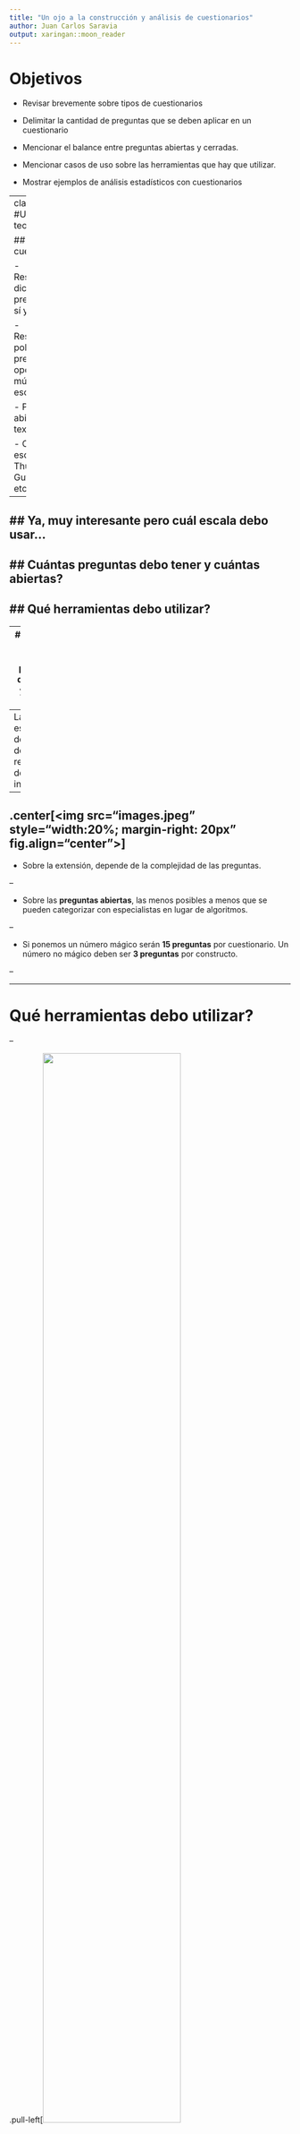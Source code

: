 ```yaml
---
title: "Un ojo a la construcción y análisis de cuestionarios"
author: Juan Carlos Saravia
output: xaringan::moon_reader
---
```

# Objetivos

- Revisar brevemente sobre tipos de cuestionarios

- Delimitar la cantidad de preguntas que se deben aplicar en un cuestionario

- Mencionar el balance entre preguntas abiertas y cerradas. 

- Mencionar casos de uso sobre las herramientas que hay que utilizar.

- Mostrar ejemplos de análisis estadísticos con cuestionarios

---
class: left
#Un poco de teoría

## Tipos de cuestionarios

- Respuestas dicotómicas: preguntas de sí y no. 

- Respuestas politómicas: preguntas de opciones múltiples y escala Likert. 

- Preguntas abiertas: texto abierto

- Otras escalas: Thurstone, Gutmann, etc. 

--

## Ya, muy interesante pero cuál escala debo usar...
--

## Cuántas preguntas debo tener y cuántas abiertas?
--


## Qué herramientas debo utilizar?
--


---
# Cuál debo usar? Cuántas preguntas debo tener y cuántas abiertas?

--
La respuesta es **depende** del objetivo del relevamiento de la información. 

--


.center[<img src="images.jpeg" style="width:20%; margin-right: 20px" fig.align="center">]
--

- Sobre la extensión, depende de la complejidad de las preguntas.

--

- Sobre las **preguntas abiertas**, las menos posibles a menos que se pueden categorizar con especialistas en lugar de algoritmos. 

--

- Si ponemos un número mágico serán **15 preguntas** por cuestionario. Un número no mágico deben ser **3 preguntas** por constructo. 

--

---

# Qué herramientas debo utilizar?

--

.pull-left[<img src="cuestionarios.jpg" style="width:70%; margin-right: 10px">


Cuestionarios de **preguntas cerradas** cara a cara o teléfono sobretodo si es más dificil que la persona entienda el cuestionario] 

--

.pull-right[<img src="conversarg.png" style="width:85%; margin-right: 10px">


Aplicaciones con **google forms** o **nitro** siempre y cuando sea un grupo etareo donde la conectividad no sea un problema]

--



---
# Observaciones

Evitar las escalas que tiene demasiadas opciones de respuesta porque más confunde que lo que aporta. 

No hay una fórmula mágica en la cantidad de opciones de respuesta que tienes que tener pero 5 opciones o más puede ser algo saludable. Eso siempre dependerá de la **complejidad de las preguntas**.  

Por el amor a Sarita Colonia nunca utilizar negaciones cuando se formulen preguntas. Genera demasiada confusión en los participantes. 


---
class: inverse, center, middle

--
#Hasta ahí...

--
# Preguntas?
--

---
# Teoría sobre psicometría

--

.pull-left[##Teoría clásica de los test

Está basado en los puntajes que se pueden obtener de la prueba y que esa medición será un representación exacta de la característica de la persona. **Aplicaciones:** casi cualquier cuestionario. ] 

--

.pull-right[##Teoría respuesta al ítem

Está basado no solo en los puntajes, sino también en el peso que tienen los ítems y el puntaje final de la persona se deriva de la relación de ambos. **Aplicaciones:** en realidad casi cualquier cuestionario pero primordialmente en el ámbito educativo. ]


Solo para este caso haremos una aplicación de teoría clásica de los tests. 

--

---
# Buenas prácticas

##Todo cuestionario debería tener lo siguiente:

1. **Un objetivo:** por qué diablos se está haciendo el cuestionario?

2. **Una definición operacional:** qué rayos mide el cuestionario?

---
#Ejemplo: escala sobre estrés 

## Descripción

Esta prueba revisa la capacidad visual, textual y velocidad de las personas. 

Tiene una extensión de 9 preguntas y opciones de respuesta de 1 al 5. 

La idea es que a mayor puntaje mayor puntaje la persona tiene más capacidad visual, textual y mayor velocidad para responder. 

---
# Código que se utilizó 

```r
library(lavaan)

HS.model <- ' visual  =~ x1 + x2 + x3
              textual =~ x4 + x5 + x6
              speed   =~ x7 + x8 + x9 '

fit <- lavaan(HS.model, data=HolzingerSwineford1939,
              auto.var=TRUE, auto.fix.first=TRUE,
              auto.cov.lv.x=TRUE)
summary(fit, fit.measures=TRUE)


```



---

# Modelo final

```r
library(semPlot)
semPaths(fit,"model","stand",style="LISREL",residuals = T,layout = "tree2",
         rotation=1,
         edge.color="black", 
         edge.label.cex=1.05,
         mar=c(10,2,5,1),
         color = list(lat = rgb(245, 253, 118, maxColorValue = 255)))
#Note that the `echo = FALSE` parameter was added to the code chunk to #prevent printing of the R code that generated the plot.
#
```
---
class: inverse, center, middle

--
#Nuevamente...

--
# Preguntas?
--
---
